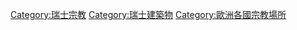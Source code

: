 {{Commons category|Religious buildings in Switzerland}}

[[Category:瑞士宗教|Category:瑞士宗教]]
[[Category:瑞士建築物|Category:瑞士建築物]]
[[Category:歐洲各國宗教場所|Category:歐洲各國宗教場所]]